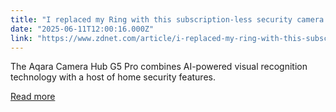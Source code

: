 ```yaml
---
title: "I replaced my Ring with this subscription-less security camera - and it did some things better"
date: "2025-06-11T12:00:16.000Z"
link: "https://www.zdnet.com/article/i-replaced-my-ring-with-this-subscription-less-security-camera-and-it-did-some-things-better/"
---
```


The Aqara Camera Hub G5 Pro combines AI-powered visual recognition technology with a host of home security features.

[Read more](https://www.zdnet.com/article/i-replaced-my-ring-with-this-subscription-less-security-camera-and-it-did-some-things-better/)
